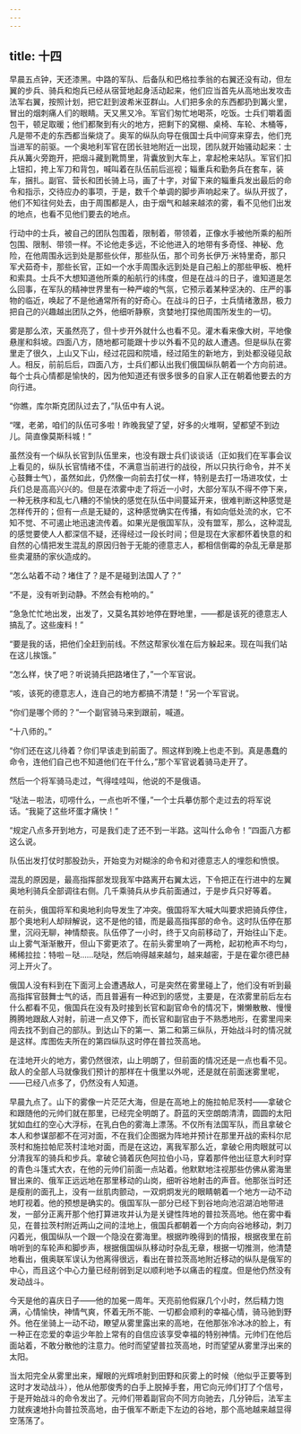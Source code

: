 ```yaml
---
---
---
```

title: 十四
---




早晨五点钟，天还漆黑。中路的军队、后备队和巴格拉季翁的右翼还没有动，但左翼的步兵、骑兵和炮兵已经从宿营地起身活动起来，他们应当首先从高地出发攻击法军右翼，按照计划，把它赶到波希米亚群山。人们把多余的东西都扔到篝火里，冒出的烟刺痛人们的眼睛。天又黑又冷。军官们匆忙地喝茶，吃饭。士兵们嚼着面包干，顿足取暖；他们都聚到有火的地方，把剩下的窝棚、桌椅、车轮、木桶等，凡是带不走的东西都当柴烧了。奥军的纵队向导在俄国士兵中间穿来穿去，他们充当进军的前驱。一个奥地利军官在团长驻地附近一出现，团队就开始骚动起来：士兵从篝火旁跑开，把烟斗藏到靴筒里，背囊放到大车上，拿起枪来站队。军官们扣上钮扣，挎上军刀和背包，喊叫着在队伍前后巡视；辎重兵和勤务兵在套车，装车，捆扎。副官、营长和团长骑上马，画了十字，对留下来的辎重兵发出最后的命令和指示，交待应办的事项，于是，数千个单调的脚步声响起来了。纵队开拔了，他们不知往何处去，由于周围都是人，由于烟气和越来越浓的雾，看不见他们出发的地点，也看不见他们要去的地点。

行动中的士兵，被自己的团队包围着，限制着，带领着，正像水手被他所乘的船所包围、限制、带领一样。不论他走多远，不论他进入的地带有多奇怪、神秘、危险，在他周围永远到处是那些伙伴，那些队伍，那个司务长伊万·米特里奇，那只军犬茹奇卡，那些长官，正如一个水手周围永远到处是自己船上的那些甲板、桅杆和索具。士兵不大想知道他所乘的船航行的纬度，但是在战斗的日子，谁知道是怎么回事，在军队的精神世界里有一种严峻的气氛，它预示着某种坚决的、庄严的事物的临近，唤起了不是他通常所有的好奇心。在战斗的日子，士兵情绪激昂，极力把自己的兴趣越出团队之外，他细听静察，贪婪地打探他周围所发生的一切。

雾是那么浓，天虽然亮了，但十步开外就什么也看不见。灌木看来像大树，平地像悬崖和斜坡。四面八方，随地都可能跟十步以外看不见的敌人遭遇。但是纵队在雾里走了很久，上山又下山，经过花园和院墙，经过陌生的新地方，到处都没碰见敌人。相反，前前后后，四面八方，士兵们都认出我们俄国纵队朝着一个方向前进。每个士兵心情都是愉快的，因为他知道还有很多很多的自家人正在朝着他要去的方向行进。

“你瞧，库尔斯克团队过去了，”队伍中有人说。

“嘿，老弟，咱们的队伍可多啦！昨晚我望了望，好多的火堆啊，望都望不到边儿。简直像莫斯科城！”

虽然没有一个纵队长官到队伍里来，也没有跟士兵们谈谈话（正如我们在军事会议上看见的，纵队长官情绪不佳，不满意当前进行的战役，所以只执行命令，并不关心鼓舞士气），虽然如此，仍然像一向前去打仗一样，特别是去打一场进攻仗，士兵们总是高高兴兴的。但是在浓雾中走了将近一小时，大部分军队不得不停下来，一种无秩序和乱七八糟的不愉快的感觉在队伍中间蔓延开来，很难判断这种感觉是怎样传开的；但有一点是无疑的，这种感觉确实在传播，有如向低处流的水，它不知不觉、不可遏止地迅速流传着。如果光是俄国军队，没有盟军，那么，这种混乱的感觉要使人人都深信不疑，还得经过一段长时间；但是现在大家都怀着快意的和自然的心情把发生混乱的原因归咎于无能的德意志人，都相信倒霉的杂乱无章是那些卖灌肠的家伙造成的。

“怎么站着不动？堵住了？是不是碰到法国人了？”

“不是，没有听到动静。不然会有枪响的。”

“急急忙忙地出发，出发了，又莫名其妙地停在野地里，——都是该死的德意志人搞乱了。这些废料！”

“要是我的话，把他们全赶到前线。不然这帮家伙准在后方躲起来。现在叫我们站在这儿挨饿。”

“怎么样，快了吧？听说骑兵把路堵住了，”一个军官说。

“咳，该死的德意志人，连自己的地方都搞不清楚！”另一个军官说。

“你们是哪个师的？”一个副官骑马来到跟前，喊道。

“十八师的。”

“你们还在这儿待着？你们早该走到前面了。照这样到晚上也走不到。真是愚蠢的命令，连他们自己也不知道他们在干什么，”那个军官说着骑马走开了。

然后一个将军骑马走过，气得哇哇叫，他说的不是俄语。

“哒法－啦法，叨唠什么，一点也听不懂，”一个士兵摹仿那个走过去的将军说话。“我毙了这些坏蛋才痛快！”

“规定八点多开到地方，可是我们走了还不到一半路。这叫什么命令！”四面八方都这么说。

队伍出发打仗时那股劲头，开始变为对糊涂的命令和对德意志人的埋怨和愤恨。

混乱的原因是，最高指挥部发现我军中路离开右翼太远，下令把正在行进中的左翼奥地利骑兵全部调往右侧。几千乘骑兵从步兵前面通过，于是步兵只好等着。

在前头，俄国将军和奥地利向导发生了冲突。俄国将军大喊大叫要求把骑兵停住，那个奥地利人却辩解说，这不是他的错，而是最高指挥部的命令。这时队伍停在那里，沉闷无聊，神情颓丧。队伍停了一小时，终于又向前移动了，开始往山下走。山上雾气渐渐散开，但山下雾更浓了。在前头雾里响了一两枪，起初枪声不均匀，稀稀拉拉：特啦－哒……哒哒，然后响得越来越匀，越来越密，于是在霍尔德巴赫河上开火了。

俄国人没有料到在下面河上会遭遇敌人，可是突然在雾里碰上了，他们没有听到最高指挥官鼓舞士气的话，而且普遍有一种迟到的感觉，主要是，在浓雾里前后左右什么都看不见，俄国兵在没有及时接到长官和副官命令的情况下，懒懒散散、慢慢腾腾地跟敌人对射，前进一点又停下，而长官和副官由于不熟悉地形，在雾里闯来闯去找不到自己的部队。到达山下的第一、第二和第三纵队，开始战斗时的情况就是这样。库图佐夫所在的第四纵队这时停在普拉茨高地。

在洼地开火的地方，雾仍然很浓，山上明朗了，但前面的情况还是一点也看不见。敌人的全部人马就像我们预计的那样在十俄里以外呢，还是就在前面迷雾里呢，——已经八点多了，仍然没有人知道。

早晨九点了。山下的雾像一片茫茫大海，但是在高地上的施拉帕尼茨村——拿破仑和跟随他的元帅们就在那里，已经完全明朗了。蔚蓝的天空朗朗清清，圆圆的太阳犹如血红的空心大浮标，在乳白色的雾海上漂荡。不仅所有法国军队，而且拿破仑本人和参谋部都不在河对面，不在我们企图据为阵地并预计在那里开战的索科尔尼茨村和施拉帕尼茨村洼地对面，而是在这边，离我军那么近，拿破仑用肉眼就可以分清我军的骑兵和步兵。拿破仑骑着灰色阿拉伯小马，穿着那件他出征意大利时穿的青色斗篷式大衣，在他的元帅们前面一点站着。他默默地注视那些仿佛从雾海里冒出来的、俄军正远远地在那里移动的山岗，细听谷地射击的声音。他那张当时还是瘦削的面孔上，没有一丝肌肉颤动，一双炯炯发光的眼睛朝着一个地方一动不动地盯视着。他的预想是确实的。俄国军队一部分已经下到谷地向池沼湖泊地带进发，一部分正离开那个他打算进攻并认为是关键性阵地的普拉茨高地。他在雾中看见，在普拉茨村附近两山之间的洼地上，俄国兵都朝着一个方向向谷地移动，刺刀闪着光，俄国纵队一个跟一个隐没在雾海里。根据昨晚得到的情报，根据夜里在前哨听到的车轮声和脚步声，根据俄国纵队移动时杂乱无章，根据一切推测，他清楚地看出，俄奥联军误认为他离得很远，看出在普拉茨高地附近移动的纵队是俄军的中心，而且这个中心力量已经削弱到足以顺利地予以痛击的程度。但是他仍然没有发动战斗。

今天是他的喜庆日子——他的加冕一周年。天亮前他假寐几个小时，然后精力饱满，心情愉快，神情气爽，怀着无所不能、一切都会顺利的幸福心情，骑马驰到野外。他在坐骑上一动不动，瞭望从雾里露出来的高地，在他那张冷冰冰的脸上，有一种正在恋爱的幸运少年脸上常有的自信应该享受幸福的特别神情。元帅们在他后面站着，不敢分散他的注意力。他时而望望普拉茨高地，时而望望从雾里浮出来的太阳。

当太阳完全从雾里出来，耀眼的光辉喷射到田野和灰雾上的时候（他似乎正要等到这时才发动战斗），他从他那俊秀的白手上脱掉手套，用它向元帅们打了个信号，于是开始战斗的命令发出了。元帅们带着副官向不同方向驰去，几分钟后，法军主力就疾速地扑向普拉茨高地，由于俄军不断走下左边的谷地，那个高地越来越显得空荡荡了。